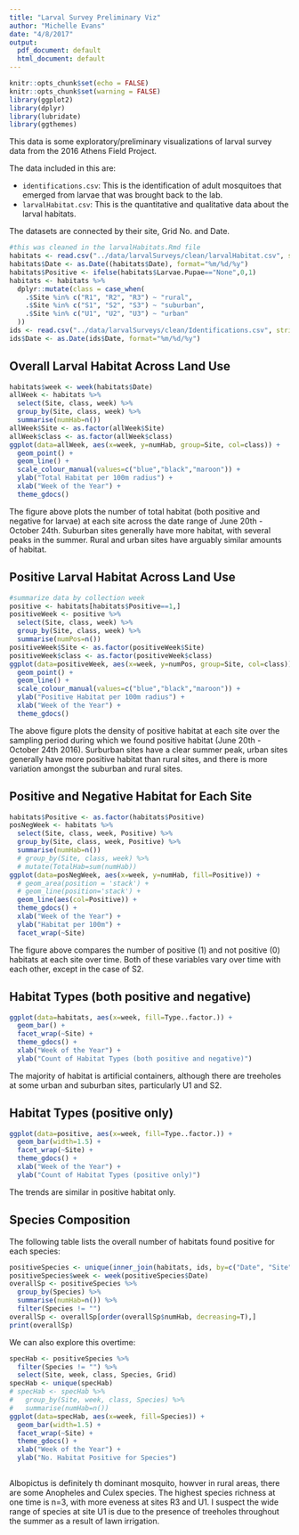 ```yaml
---
title: "Larval Survey Preliminary Viz"
author: "Michelle Evans"
date: "4/8/2017"
output:
  pdf_document: default
  html_document: default
---
```


```r
knitr::opts_chunk$set(echo = FALSE)
knitr::opts_chunk$set(warning = FALSE)
library(ggplot2)
library(dplyr)
library(lubridate)
library(ggthemes)
```
This data is some exploratory/preliminary visualizations of larval survey data from the 2016 Athens Field Project.

The data included in this are:

- `identifications.csv`: This is the identification of adult mosquitoes that emerged from larvae that was brought back to the lab.
- `larvalHabitat.csv`: This is the quantitative and qualitative data about the larval habitats.

The datasets are connected by their site, Grid No. and Date.

```r
#this was cleaned in the larvalHabitats.Rmd file
habitats <- read.csv("../data/larvalSurveys/clean/larvalHabitat.csv", stringsAsFactors = F)
habitats$Date <- as.Date((habitats$Date), format="%m/%d/%y")
habitats$Positive <- ifelse(habitats$Larvae.Pupae=="None",0,1)
habitats <- habitats %>%
  dplyr::mutate(class = case_when(
    .$Site %in% c("R1", "R2", "R3") ~ "rural",
    .$Site %in% c("S1", "S2", "S3") ~ "suburban",
    .$Site %in% c("U1", "U2", "U3") ~ "urban"
  ))
ids <- read.csv("../data/larvalSurveys/clean/Identifications.csv", stringsAsFactors = F)
ids$Date <- as.Date(ids$Date, format="%m/%d/%y")
```


## Overall Larval Habitat Across Land Use

```r
habitats$week <- week(habitats$Date)
allWeek <- habitats %>%
  select(Site, class, week) %>%
  group_by(Site, class, week) %>%
  summarise(numHab=n())
allWeek$Site <- as.factor(allWeek$Site)
allWeek$class <- as.factor(allWeek$class)
ggplot(data=allWeek, aes(x=week, y=numHab, group=Site, col=class)) +
  geom_point() +
  geom_line() +
  scale_colour_manual(values=c("blue","black","maroon")) +
  ylab("Total Habitat per 100m radius") +
  xlab("Week of the Year") +
  theme_gdocs()
```

The figure above plots the number of total habitat (both positive and negative for larvae) at each site across the date range of June 20th - October 24th. Suburban sites generally have more habitat, with several peaks in the summer. Rural and urban sites have arguably similar amounts of habitat.

## Positive Larval Habitat Across Land Use

```r
#summarize data by collection week
positive <- habitats[habitats$Positive==1,]
positiveWeek <- positive %>%
  select(Site, class, week) %>%
  group_by(Site, class, week) %>%
  summarise(numPos=n())
positiveWeek$Site <- as.factor(positiveWeek$Site)
positiveWeek$class <- as.factor(positiveWeek$class)
ggplot(data=positiveWeek, aes(x=week, y=numPos, group=Site, col=class)) +
  geom_point() +
  geom_line() +
  scale_colour_manual(values=c("blue","black","maroon")) +
  ylab("Positive Habitat per 100m radius") +
  xlab("Week of the Year") +
  theme_gdocs()
```

The above figure plots the density of positive habitat at each site over the sampling period during which we found positive habitat (June 20th - October 24th 2016). Surburban sites have a clear summer peak, urban sites generally have more positive habitat than rural sites, and there is more variation amongst the suburban and rural sites.

## Positive and Negative Habitat for Each Site

```r
habitats$Positive <- as.factor(habitats$Positive)
posNegWeek <- habitats %>%
  select(Site, class, week, Positive) %>%
  group_by(Site, class, week, Positive) %>%
  summarise(numHab=n()) 
  # group_by(Site, class, week) %>%
  # mutate(TotalHab=sum(numHab))
ggplot(data=posNegWeek, aes(x=week, y=numHab, fill=Positive)) +
  # geom_area(position = 'stack') +
  # geom_line(position='stack') +
  geom_line(aes(col=Positive)) +
  theme_gdocs() +
  xlab("Week of the Year") +
  ylab("Habitat per 100m") +
  facet_wrap(~Site)
```

The figure above compares the number of positive (1) and not positive (0) habitats at each site over time. Both of these variables vary over time with each other, except in the case of S2.

## Habitat Types (both positive and negative)

```r
ggplot(data=habitats, aes(x=week, fill=Type..factor.)) +
  geom_bar() +
  facet_wrap(~Site) +
  theme_gdocs() +
  xlab("Week of the Year") +
  ylab("Count of Habitat Types (both positive and negative)")
```

The majority of habitat is artificial containers, although there are treeholes at some urban and suburban sites, particularly U1 and S2. 

## Habitat Types (positive only)

```r
ggplot(data=positive, aes(x=week, fill=Type..factor.)) +
  geom_bar(width=1.5) +
  facet_wrap(~Site) +
  theme_gdocs() +
  xlab("Week of the Year") +
  ylab("Count of Habitat Types (positive only)")
```

The trends are similar in positive habitat only.

## Species Composition

The following table lists the overall number of habitats found positive for each species:

```r
positiveSpecies <- unique(inner_join(habitats, ids, by=c("Date", "Site", "Grid")))
positiveSpecies$week <- week(positiveSpecies$Date)
overallSp <- positiveSpecies %>%
  group_by(Species) %>%
  summarise(numHab=n()) %>%
  filter(Species != "")
overallSp <- overallSp[order(overallSp$numHab, decreasing=T),]
print(overallSp)
```

We can also explore this overtime:

```r
specHab <- positiveSpecies %>%
  filter(Species != "") %>%
  select(Site, week, class, Species, Grid)
specHab <- unique(specHab)
# specHab <- specHab %>%
#   group_by(Site, week, class, Species) %>%
#   summarise(numHab=n())
ggplot(data=specHab, aes(x=week, fill=Species)) +
  geom_bar(width=1.5) +
  facet_wrap(~Site) + 
  theme_gdocs() +
  xlab("Week of the Year") +
  ylab("No. Habitat Positive for Species")
  
```

Albopictus is definitely th dominant mosquito, howver in rural areas, there are some Anopheles and Culex species. The highest species richness at one time is n=3, with more eveness at sites R3 and U1. I suspect the wide range of species at site U1 is due to the presence of treeholes throughout the summer as a result of lawn irrigation.
